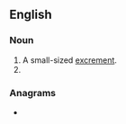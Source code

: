 ==English==

===Noun===
{{en-noun}}

# A small-sized [[excrement]].
# {{alternative spelling of|crapplet|lang=en}}

===Anagrams===
* {{anagrams|en|plectra}}